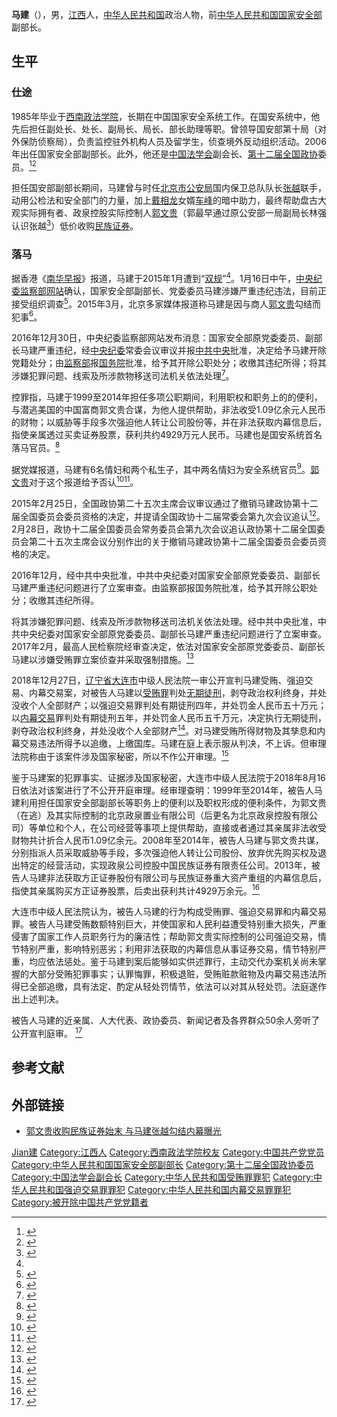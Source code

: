 {{Otheruses|other=名为马建的其他人物|马建}}

'''马建'''（{{bd|1956年|9月||}}），男，[[江西省|江西]]人，[[中华人民共和国|中华人民共和国]]政治人物，前[[中华人民共和国国家安全部|中华人民共和国国家安全部]]副部长。

== 生平 ==
=== 仕途 ===
1985年毕业于[[西南政法大学|西南政法学院]]，长期在中国国家安全系统工作。在国安系统中，他先后担任副处长、处长、副局长、局长、部长助理等职。曾领导国安部第十局（对外保防侦察局），负责监控驻外机构人员及留学生，侦查境外反动组织活动。2006年出任国家安全部副部长。此外，他还是[[中国法学会|中国法学会]]副会长、[[中国人民政治协商会议第十二届全国委员会|第十二届]][[中国人民政治协商会议全国委员会|全国政协]]委员。<ref name="bbc">{{cite web|url=http://www.bbc.co.uk/zhongwen/simp/china/2015/01/150112_china_corruption_national_security|title=中国反腐败：国家安全部副部长马建“被双规”|accessdate=2015-01-12|date=2015-01-12|publisher=BBC中文网|archive-date=2015-04-16|archive-url=https://web.archive.org/web/20150416100115/http://www.bbc.co.uk/zhongwen/simp/china/2015/01/150112_china_corruption_national_security|dead-url=no}}</ref><ref>{{cite web|url=http://www.chinalaw.org.cn/Column/Column_LeaderView.aspx?ColumnID=340|title=领导介绍——马建|accessdate=2015-01-12|date=2015-01-12|publisher=中国法学会|archiveurl=https://web.archive.org/web/20150113030241/http://www.chinalaw.org.cn/Column/Column_LeaderView.aspx?ColumnID=340|archivedate=2015-01-13|deadurl=yes}}</ref>

担任国安部副部长期间，马建曾与时任[[北京市公安局|北京市公安局]]国内保卫总队队长[[张越_(官员)|张越]]联手，动用公检法和安全部门的力量，加上[[戴相龙|戴相龙]]女婿[[车峰|车峰]]的暗中助力，最终帮助盘古大观实际拥有者、政泉控股实际控制人[[郭文贵|郭文贵]]（郭最早通过原公安部一局副局长林强认识张越<ref>{{cite web|url=http://china.caixin.com/2016-04-16/100933054.html|title=河北政法委书记张越被查 涉嫌与郭文贵马建结盟|publisher=财新网|accessdate=2016-04-16|archive-date=2018-09-27|archive-url=https://web.archive.org/web/20180927162706/http://china.caixin.com/2016-04-16/100933054.html|dead-url=no}}</ref>）低价收购[[方正承销保荐|民族证券]]。

=== 落马 ===
据香港《[[南華早報|南华早报]]》报道，马建于2015年1月遭到“[[留置_(监察措施)|双规]]”<ref name="bbc" />。1月16日中午，[[中央纪委国家监委网站|中央纪委监察部网站]]确认，国家安全部副部长、党委委员马建涉嫌严重违纪违法，目前正接受组织调查<ref>{{Cite web|url=http://news.youth.cn/jsxw/201501/t20150116_6412840.htm|title=国安部副部长马建涉嫌严重违纪违法接受调查|accessdate=2015-01-16|date=2015-01-16|publisher=中国青年网|archive-date=2015-01-16|archive-url=https://web.archive.org/web/20150116110711/http://news.youth.cn/jsxw/201501/t20150116_6412840.htm|dead-url=no}}</ref>。2015年3月，北京多家媒体报道称马建是因与商人[[郭文贵|郭文贵]]勾结而犯事<ref name="cxw">{{Cite news|url=http://china.caixin.com/2015-03-25/100794575.html|title=【特稿】郭文贵围猎高官记：从结盟到反目|date=2015-03-25|work=财新网|accessdate=2015-03-25|archive-date=2019-08-06|archive-url=https://web.archive.org/web/20190806000533/http://china.caixin.com/2015-03-25/100794575.html|dead-url=yes}}</ref>。

2016年12月30日，中央纪委监察部网站发布消息：国家安全部原党委委员、副部长马建严重违纪，经[[中国共产党中央纪律检查委员会|中央纪委]]常委会议审议并报[[中国共产党中央委员会|中共中央]]批准，决定给予马建开除党籍处分；由[[中华人民共和国监察部|监察部]]报[[中华人民共和国国务院|国务院]]批准，给予其开除公职处分；收缴其违纪所得；将其涉嫌犯罪问题、线索及所涉款物移送司法机关依法处理<ref>{{Cite web|url=http://www.ccdi.gov.cn/xwtt/201612/t20161230_92007.html|title=国家安全部原党委委员、副部长马建严重违纪被开除党籍|accessdate=2016-12-30|date=2016-12-30|publisher=中央纪委监察部网站|archive-date=2017-01-11|archive-url=https://web.archive.org/web/20170111151209/http://www.ccdi.gov.cn/xwtt/201612/t20161230_92007.html|dead-url=no}}</ref>。

控罪指，马建于1999至2014年担任多项公职期间，利用职权和职务上的的便利，与潜逃美国的中国富商郭文贵合谋，为他人提供帮助，非法收受1.09亿余元人民币的财物；以威胁等手段多次强迫他人转让公司股份等，并在非法获取内幕信息后，指使亲属透过买卖证券股票，获利共约4929万元人民币。马建也是国安系统首名落马官员。<ref>{{Cite news|url=http://m.ltn.com.tw/news/world/breakingnews/2655315|title=被控勾結郭文貴 中國國安部前副部長判無期徒刑|author=|date=2018-12-27|work=風傳媒|accessdate=2018-12-28|archive-date=2019-06-27|archive-url=https://web.archive.org/web/20190627211533/https://m.ltn.com.tw/news/world/breakingnews/2655315|dead-url=no}}</ref>

据党媒报道，马建有6名情妇和两个私生子，其中两名情妇为安全系统官员<ref>{{cite web|url=http://news.163.com/15/0331/09/AM1CH2SQ0001124J.html|title=媒体曝国安部原副部长马建有6名情妇和2个私生子|accessdate=2015-03-31|date=2015-03-31|publisher=新华网|archive-date=2015-04-02|archive-url=https://web.archive.org/web/20150402105647/http://news.163.com/15/0331/09/AM1CH2SQ0001124J.html|dead-url=yes}}</ref>。[[郭文贵|郭文贵]]对于这个报道给予否认<ref>{{Citation|last=明鏡火拍|title=郭文贵 陈小平：郭文贵曝内幕，北京不安的是些什么人（20170126 第1期）|url=https://www.youtube.com/watch?v=EPrvpEcyFFM|accessdate=2018-12-27|archive-date=2020-10-19|archive-url=https://web.archive.org/web/20201019143534/https://www.youtube.com/watch?v=EPrvpEcyFFM|dead-url=no}}</ref><ref>{{Cite news |url=http://www.xinhuanet.com/politics/2015-03/31/c_127639391.htm |title=媒体曝国安部原副部长马建有6名情妇、2私生子-新华网 |accessdate=2021-11-30 |archive-date=2021-11-30 |archive-url=https://web.archive.org/web/20211130011825/http://www.xinhuanet.com/politics/2015-03/31/c_127639391.htm |dead-url=no }}</ref>。

2015年2月25日，全国政协第二十五次主席会议审议通过了撤销马建政协第十二届全国委员会委员资格的决定，并提请全国政协十二届常委会第九次会议追认<ref>{{Cite news |url=https://world.huanqiu.com/article/9CaKrnJI99M |title=国安部原副部长马建被撤销全国政协委员资格 |accessdate=2021-11-30 |archive-date=2021-11-30 |archive-url=https://web.archive.org/web/20211130013711/https://world.huanqiu.com/article/9CaKrnJI99M |dead-url=no }}</ref>。2月28日，政协十二届全国委员会常务委员会第九次会议追认政协第十二届全国委员会第二十五次主席会议分别作出的关于撤销马建政协第十二届全国委员会委员资格的决定。

2016年12月，经中共中央批准，中共中央纪委对国家安全部原党委委员、副部长马建严重违纪问题进行了立案审查。由监察部报国务院批准，给予其开除公职处分；收缴其违纪所得。

将其涉嫌犯罪问题、线索及所涉款物移送司法机关依法处理。经中共中央批准，中共中央纪委对国家安全部原党委委员、副部长马建严重违纪问题进行了立案审查。2017年2月，最高人民检察院经审查决定，依法对国家安全部原党委委员、副部长马建以涉嫌受贿罪立案侦查并采取强制措施。<ref>{{cite news |title=国安部原副部长马建涉嫌受贿被立案侦查，曾干预执法司法活动 |url=https://www.thepaper.cn/newsDetail_forward_1612792 |agency=澎湃新闻 |accessdate=2018-12-29 |archive-date=2019-06-06 |archive-url=https://web.archive.org/web/20190606104459/https://www.thepaper.cn/newsDetail_forward_1612792 |dead-url=no }}</ref>

2018年12月27日，[[辽宁省|辽宁省]][[大连市|大连市]]中级人民法院一审公开宣判马建受贿、强迫交易、内幕交易案，对被告人马建以[[賄賂|受贿罪]]判处[[无期徒刑|无期徒刑]]，剥夺政治权利终身，并处没收个人全部财产；以强迫交易罪判处有期徒刑四年，并处罚金人民币五十万元；以[[內線交易|内幕交易]]罪判处有期徒刑五年，并处罚金人民币五千万元，决定执行无期徒刑，剥夺政治权利终身，并处没收个人全部财产<ref>{{Cite news |url=https://tv.cctv.com/2018/12/28/VIDEqbuIXTbaWUH8tBq0vRKj181228.shtml |title=[中国新闻]原国安部副部长马建一审被判无期徒刑 |accessdate=2021-11-30 |archive-date=2021-11-30 |archive-url=https://web.archive.org/web/20211130013345/https://tv.cctv.com/2018/12/28/VIDEqbuIXTbaWUH8tBq0vRKj181228.shtml |dead-url=no }}</ref>。对马建受贿所得财物及其孳息和内幕交易违法所得予以追缴，上缴国库。马建在庭上表示服从判决，不上诉。但审理法院称由于该案件涉及国家秘密，所以不作公开审理。<ref>{{Cite news |url=http://www.xinhuanet.com/legal/2018-12/27/c_1123913880.htm |title=国家安全部原副部长马建受贿、强迫交易、内幕交易案一审宣判-新华网 |accessdate=2021-11-30 |archive-date=2020-08-07 |archive-url=https://web.archive.org/web/20200807075357/http://www.xinhuanet.com/legal/2018-12/27/c_1123913880.htm |dead-url=no }}</ref>

鉴于马建案的犯罪事实、证据涉及国家秘密，大连市中级人民法院于2018年8月16日依法对该案进行了不公开开庭审理。经审理查明：1999年至2014年，被告人马建利用担任国家安全部副部长等职务上的便利以及职权形成的便利条件，为郭文贵（在逃）及其实际控制的北京政泉置业有限公司（后更名为北京政泉控股有限公司）等单位和个人，在公司经营等事项上提供帮助，直接或者通过其亲属非法收受财物共计折合人民币1.09亿余元。2008年至2014年，被告人马建与郭文贵共谋，分别指派人员采取威胁等手段，多次强迫他人转让公司股份、放弃优先购买权及退出特定的经营活动，实现政泉公司控股中国民族证券有限责任公司。2013年，被告人马建非法获取方正证券股份有限公司与民族证券重大资产重组的内幕信息后，指使其亲属购买方正证券股票，后卖出获利共计4929万余元。<ref>{{Cite news |url=http://fanfu.people.com.cn/n1/2018/1227/c64371-30491671.html |title=国家安全部原副部长马建一审被判无期徒刑--反腐倡廉-人民网 |accessdate=2021-11-30 |archive-date=2021-11-30 |archive-url=https://web.archive.org/web/20211130011824/http://fanfu.people.com.cn/n1/2018/1227/c64371-30491671.html |dead-url=no }}</ref>

大连市中级人民法院认为，被告人马建的行为构成受贿罪、强迫交易罪和内幕交易罪。被告人马建受贿数额特别巨大，并使国家和人民利益遭受特别重大损失，严重侵害了国家工作人员职务行为的廉洁性；帮助郭文贵实际控制的公司强迫交易，情节特别严重，影响特别恶劣；利用非法获取的内幕信息从事证券交易，情节特别严重，均应依法惩处。鉴于马建到案后能够如实供述罪行，主动交代办案机关尚未掌握的大部分受贿犯罪事实；认罪悔罪，积极退赃，受贿赃款赃物及内幕交易违法所得已全部追缴，具有法定、酌定从轻处罚情节，依法可以对其从轻处罚。法庭遂作出上述判决。

被告人马建的近亲属、人大代表、政协委员、新闻记者及各界群众50余人旁听了公开宣判庭审。
<ref>{{cite news|url=http://v5.chinapeace.gov.cn/content/201812/27/c44791.html|title=国家安全部原副部长马建一审被判无期|date=2018-12-27|work=中国长安网|accessdate=2018-12-27|archive-date=2018-12-27|archive-url=https://web.archive.org/web/20181227133151/http://v5.chinapeace.gov.cn/content/201812/27/c44791.html|dead-url=no}}</ref>

== 参考文献 ==
{{Reflist|2}}

== 外部链接 ==
* [http://china.caixin.com/2017-04-20/101080560.html 郭文贵收购民族证券始末 与马建张越勾结内幕曝光] {{Wayback|url=http://china.caixin.com/2017-04-20/101080560.html |date=20200815164427 }}

{{Navboxes 
| title  = 马建在[[中国法学会|中国法学会]]的职务
| list1  =
{{中国法学会第七届理事会}}
}}
{{中共十八大到十九大期间的反腐败工作}}

{{DEFAULTSORT:Ma马}}
[[Category:马姓|Jian建]]
[[Category:江西人|Category:江西人]]
[[Category:西南政法学院校友|Category:西南政法学院校友]]
[[Category:中国共产党党员|Category:中国共产党党员]]
[[Category:中华人民共和国国家安全部副部长|Category:中华人民共和国国家安全部副部长]]
[[Category:第十二届全国政协委员|Category:第十二届全国政协委员]]
[[Category:中国法学会副会长|Category:中国法学会副会长]]
[[Category:中华人民共和国受贿罪罪犯|Category:中华人民共和国受贿罪罪犯]]
[[Category:中华人民共和国强迫交易罪罪犯|Category:中华人民共和国强迫交易罪罪犯]]
[[Category:中华人民共和国内幕交易罪罪犯|Category:中华人民共和国内幕交易罪罪犯]]
[[Category:被开除中国共产党党籍者|Category:被开除中国共产党党籍者]]